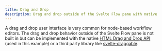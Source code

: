 ```yaml
---
title: Drag and Drop
description: Drag and drop outside of the Svelte Flow pane with native HTML Drag and Drop API or svelte-draggable.
---
```


A drag and drop user interface is very common for node-based workflow editors. The drag and drop behavior outside of the Svelte Flow pane is not built in but can be implemented with the native [HTML Drag and Drop API](https://developer.mozilla.org/en-US/docs/Web/API/HTML_Drag_and_Drop_API) (used in this example) or a third party library like [svelte-draggable](https://github.com/sveltejs/svelte-draggable).

<RemoteCodeViewer route="examples/interaction/drag-and-drop" framework="svelte" />
